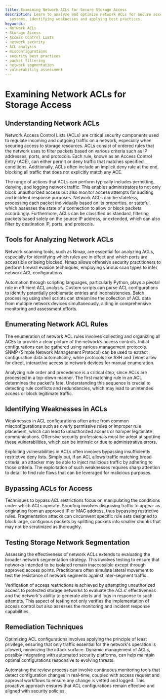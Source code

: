 ```yaml
---
title: Examining Network ACLs for Secure Storage Access
description: Learn to analyze and optimize network ACLs for secure access to storage
  systems, identifying weaknesses and applying best practices.
keywords:
- Network ACLs
- Storage Access
- Access Control Lists
- network security
- ACL analysis
- misconfigurations
- security best practices
- packet filtering
- network segmentation
- vulnerability assessment
---
```


# Examining Network ACLs for Storage Access

## Understanding Network ACLs

Network Access Control Lists (ACLs) are critical security components used to regulate incoming and outgoing traffic on a network, especially when securing access to storage resources. ACLs consist of ordered rules that the network uses to filter packets based on various criteria such as IP addresses, ports, and protocols. Each rule, known as an Access Control Entry (ACE), can either permit or deny traffic that matches specified conditions. Additionally, ACLs often include an implicit deny rule at the end, blocking all traffic that does not explicitly match any ACE.

The range of actions that ACLs can perform typically includes permitting, denying, and logging network traffic. This enables administrators to not only block unauthorized access but also monitor access attempts for auditing and incident response purposes. Network ACLs can be stateless, processing each packet individually based on its properties, or stateful, which assesses the state of a connection to allow or block packets accordingly. Furthermore, ACLs can be classified as standard, filtering packets based solely on the source IP address, or extended, which can also filter by destination IP, ports, and protocols.

## Tools for Analyzing Network ACLs

Network scanning tools, such as Nmap, are essential for analyzing ACLs, especially for identifying which rules are in effect and which ports are accessible or being blocked. Nmap allows offensive security practitioners to perform firewall evasion techniques, employing various scan types to infer network ACL configurations.

Automation through scripting languages, particularly Python, plays a pivotal role in efficient ACL analysis. Custom scripts can parse ACL configurations to identify potentially problematic entries and inconsistencies. Batch processing using shell scripts can streamline the collection of ACL data from multiple network devices simultaneously, aiding in comprehensive monitoring and assessment efforts.

## Enumerating Network ACL Rules

The enumeration of network ACL rules involves collecting and organizing all ACEs to provide a clear picture of the network’s access controls. Initial configurations can be gathered using various management protocols. SNMP (Simple Network Management Protocol) can be used to extract configuration data automatically, while protocols like SSH and Telnet allow for direct, interactive access to network devices for manual enumeration.

Analyzing rule order and precedence is a critical step, since ACLs are processed in a top-down manner. The first matching rule in an ACL determines the packet's fate. Understanding this sequence is crucial to detecting rule conflicts and redundancies, which may lead to unintended access or block legitimate traffic.

## Identifying Weaknesses in ACLs

Weaknesses in ACL configurations often arise from common misconfigurations such as overly permissive rules or improper rule placement, which can lead to unauthorized access or hamper legitimate communications. Offensive security professionals must be adept at spotting these vulnerabilities, which can be intrinsic or due to administrative errors.

Exploiting vulnerabilities in ACLs often involves bypassing insufficiently restrictive deny lists. Simply put, if an ACL allows traffic matching broad criteria, an attacker may be able to inject malicious traffic by adhering to those criteria. The exploitation of such weaknesses requires sharp attention to detail to find rule flaws that can be leveraged for malicious purposes.

## Bypassing ACLs for Access

Techniques to bypass ACL restrictions focus on manipulating the conditions under which ACLs operate. Spoofing involves disguising traffic to appear as originating from an approved IP or MAC address, thus bypassing restrictive rules. Fragmentation attacks can circumvent specific rule sets designed to block large, contiguous packets by splitting packets into smaller chunks that may not be scrutinized as thoroughly.

## Testing Storage Network Segmentation

Assessing the effectiveness of network ACLs extends to evaluating the broader network segmentation strategy. This involves testing to ensure that networks intended to be isolated remain inaccessible except through approved access points. Practitioners often simulate lateral movement to test the resistance of network segments against inter-segment traffic.

Verification of access restrictions is achieved by attempting unauthorized access to protected storage networks to evaluate the ACLs' effectiveness and the network's ability to generate alerts and logs in response to such attempts. This aspect of testing not only verifies the implementation of access control but also assesses the monitoring and incident response capabilities.

## Remediation Techniques

Optimizing ACL configurations involves applying the principle of least privilege, ensuring that only traffic essential for the network's operation is allowed, minimizing the attack surface. Dynamic management of ACLs, possibly integrating with automated security platforms, can help maintain optimal configurations responsive to evolving threats.

Automating the review process can involve continuous monitoring tools that detect configuration changes in real-time, coupled with access request and approval workflows to ensure any change is vetted and logged. This proactive approach ensures that ACL configurations remain effective and aligned with security policies.
